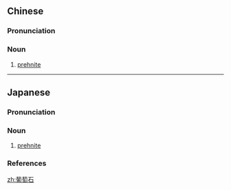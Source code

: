 ==Chinese==
{{zh-forms|type=21}}

===Pronunciation===
{{zh-pron
|m=pútáoshí
|cat=n
}}

===Noun===
{{zh-noun}}

# {{lb|sort=艸09|zh|mineral}} [[prehnite]]

----

==Japanese==
{{ja-kanjitab|ぶ|どう|せき|yomi=o}}

===Pronunciation===
{{ja-pron|yomi=o|ぶどうせき|acc=2|acc_ref=DJR}}

===Noun===
{{ja-noun|ぶどうせき|hhira=ぶだうせき}}

# {{lb|ja|mineral|sort=ふどうせき'}} [[prehnite]]

===References===
<references/>

[[zh:葡萄石]]